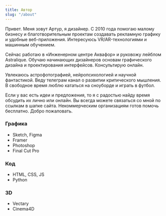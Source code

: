 ```yaml
---
title: Автор
slug: "/about"
---
```


Привет. Меня зовут Артур, я дизайнер. С 2010 года помогаю малому бизнесу и благотворительным проектам создавать рекламную графику и удобные веб-приложения. Интересуюсь VR/AR-технологиями и машинным обучением. 

Сейчас работаю в «Инженерном центре Аквафор» и руковожу лейблом Astralique. Обучаю начинающих дизайнеров основам графического дизайна и проектирования интерфейсов. Консультирую онлайн.

Увлекаюсь астрофотографией, нейропсихологией и научной фантастикой. Веду телеграм канал о развитии критического мышления. В свободное время люблю кататься на сноуборде и играть в футбол.

Если у вас есть идеи и предложения, то я с радостью найду время обсудить их лично или онлайн. Вы всегда можете связаться со мной по ссылкам в шапке сайта. Некоммерческим организациям готов помочь бесплатно. Добро пожаловать.


### Графика
- Sketch, Figma
- Framer
- Photoshop
- Final Cut Pro

### Код
- HTML, CSS, JS
- Python

### 3D
- Vectary
- Cinema4D
